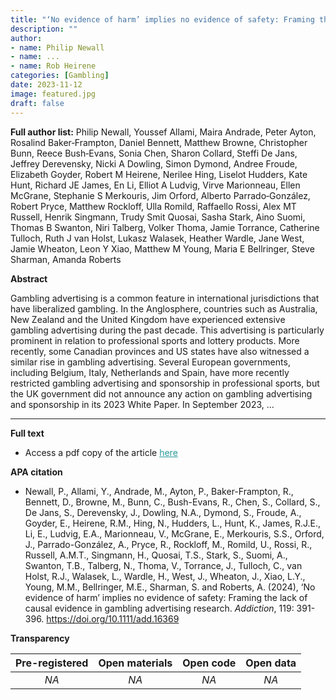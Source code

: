 ```yaml
---
title: "‘No evidence of harm’ implies no evidence of safety: Framing the lack of causal evidence in gambling advertising research"
description: ""
author:
- name: Philip Newall
- name: ...
- name: Rob Heirene
categories: [Gambling]
date: 2023-11-12
image: featured.jpg
draft: false
---
```


**Full author list:** Philip Newall, Youssef Allami, Maira Andrade, Peter Ayton, Rosalind Baker‐Frampton, Daniel Bennett, Matthew Browne, Christopher Bunn, Reece Bush‐Evans, Sonia Chen, Sharon Collard, Steffi De Jans, Jeffrey Derevensky, Nicki A Dowling, Simon Dymond, Andree Froude, Elizabeth Goyder, Robert M Heirene, Nerilee Hing, Liselot Hudders, Kate Hunt, Richard JE James, En Li, Elliot A Ludvig, Virve Marionneau, Ellen McGrane, Stephanie S Merkouris, Jim Orford, Alberto Parrado‐González, Robert Pryce, Matthew Rockloff, Ulla Romild, Raffaello Rossi, Alex MT Russell, Henrik Singmann, Trudy Smit Quosai, Sasha Stark, Aino Suomi, Thomas B Swanton, Niri Talberg, Volker Thoma, Jamie Torrance, Catherine Tulloch, Ruth J van Holst, Lukasz Walasek, Heather Wardle, Jane West, Jamie Wheaton, Leon Y Xiao, Matthew M Young, Maria E Bellringer, Steve Sharman, Amanda Roberts

**Abstract**

Gambling advertising is a common feature in international jurisdictions that have liberalized gambling. In the Anglosphere, countries such as Australia, New Zealand and the United Kingdom have experienced extensive gambling advertising during the past decade. This advertising is particularly prominent in relation to professional sports and lottery products. More recently, some Canadian provinces and US states have also witnessed a similar rise in gambling advertising. Several European governments, including Belgium, Italy, Netherlands and Spain, have more recently restricted gambling advertising and sponsorship in professional sports, but the UK government did not announce any action on gambling advertising and sponsorship in its 2023 White Paper. In September 2023, ...

------------------------------------------------------------------------

**Full text**

-   Access a pdf copy of the article [here](2024-gambling-advertisements-harm-Newall-Heirene.pdf){style="color: #289998"}

**APA citation**

-   Newall, P., Allami, Y., Andrade, M., Ayton, P., Baker-Frampton, R., Bennett, D., Browne, M., Bunn, C., Bush-Evans, R., Chen, S., Collard, S., De Jans, S., Derevensky, J., Dowling, N.A., Dymond, S., Froude, A., Goyder, E., Heirene, R.M., Hing, N., Hudders, L., Hunt, K., James, R.J.E., Li, E., Ludvig, E.A., Marionneau, V., McGrane, E., Merkouris, S.S., Orford, J., Parrado-González, A., Pryce, R., Rockloff, M., Romild, U., Rossi, R., Russell, A.M.T., Singmann, H., Quosai, T.S., Stark, S., Suomi, A., Swanton, T.B., Talberg, N., Thoma, V., Torrance, J., Tulloch, C., van Holst, R.J., Walasek, L., Wardle, H., West, J., Wheaton, J., Xiao, L.Y., Young, M.M., Bellringer, M.E., Sharman, S. and Roberts, A. (2024), ‘No evidence of harm’ implies no evidence of safety: Framing the lack of causal evidence in gambling advertising research. *Addiction*, 119: 391-396. <https://doi.org/10.1111/add.16369>

**Transparency**

| Pre-registered | Open materials | Open code | Open data |
|:--------------:|:--------------:|:---------:|:---------:|
|      *NA*      |      *NA*      |   *NA*    |   *NA*    |
